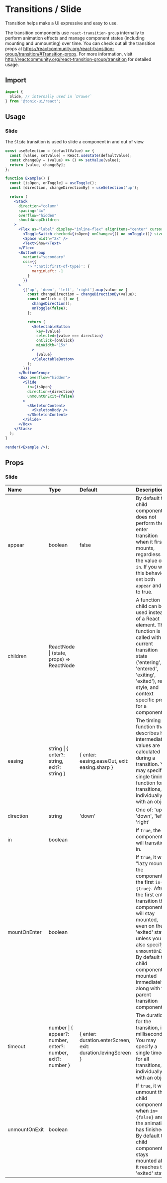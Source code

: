 # Transitions / Slide

Transition helps make a UI expressive and easy to use.

The transition components use `react-transition-group` internally to perform animation effects and manage component states (including mounting and unmounting) over time. You can check out all the transition props at https://reactcommunity.org/react-transition-group/transition/#Transition-props. For more information, visit http://reactcommunity.org/react-transition-group/transition for detailed usage.

## Import

```js
import {
  Slide, // internally used in `Drawer`
} from '@tonic-ui/react';
```

## Usage

### Slide

The `Slide` transition is used to slide a component in and out of view.

```jsx noInline
const useSelection = (defaultValue) => {
  const [value, setValue] = React.useState(defaultValue);
  const changeBy = (value) => () => setValue(value);
  return [value, changeBy];
};

function Example() {
  const [isOpen, onToggle] = useToggle();
  const [direction, changeDirectionBy] = useSelection('up');

  return (
    <Stack
      direction="column"
      spacing="4x"
      overflow="hidden"
      shouldWrapChildren
    >
      <Flex as="label" display="inline-flex" alignItems="center" cursor="pointer" userSelect="none">
        <ToggleSwitch checked={isOpen} onChange={() => onToggle()} size="sm" />
        <Space width="2x" />
        <Text>Show</Text>
      </Flex>
      <ButtonGroup
        variant="secondary"
        css={{
          '> *:not(:first-of-type)': {
            marginLeft: -1
          }
        }}
      >
        {['up', 'down', 'left', 'right'].map(value => {
          const changeDirection = changeDirectionBy(value);
          const onClick = () => {
            changeDirection();
            onToggle(false);
          };

          return (
            <SelectableButton
              key={value}
              selected={value === direction}
              onClick={onClick}
              minWidth="15x"
            >
              {value}
            </SelectableButton>
          );
        })}
      </ButtonGroup>
      <Box overflow="hidden">
        <Slide
          in={isOpen}
          direction={direction}
          unmountOnExit={false}
        >
          <SkeletonContent>
            <SkeletonBody />
          </SkeletonContent>
        </Slide>
      </Box>
    </Stack>
  );
}

render(<Example />);
```

## Props

### Slide

| Name | Type | Default | Description |
| :--- | :--- | :------ | :---------- |
| appear | boolean | false | By default the child component does not perform the enter transition when it first mounts, regardless of the value of `in`. If you want this behavior, set both `appear` and `in` to true. |
| children | ReactNode \| (state, props) => ReactNode | | A function child can be used instead of a React element. This function is called with the current transition state ('entering', 'entered', 'exiting', 'exited'), ref, style, and context specific props for a component. |
| easing | string \| { enter?: string, exit?: string } | { enter: easing.easeOut, exit: easing.sharp } | The timing function that describes how intermediate values are calculated during a transition. You may specify a single timing function for all transitions, or individually with an object. |
| direction | string | 'down' | One of: 'up', 'down', 'left', 'right' |
| in | boolean | | If `true`, the component will transition in. |
| mountOnEnter | boolean | | If `true`, it will "lazy mount" the component on the first `in={true}`. After the first enter transition the component will stay mounted, even on the 'exited' state, unless you also specify `unmountOnExit`. By default the child component is mounted immediately along with the parent transition component. |
| timeout | number \| { appear?: number, enter?: number, exit?: number } | { enter: duration.enterScreen, exit: duration.levingScreen } | The duration for the transition, in milliseconds. You may specify a single timeout for all transitions, or individually with an object. |
| unmountOnExit | boolean | | If `true`, it will unmount the child component when `in={false}` and the animation has finished. By default the child component stays mounted after it reaches the 'exited' state. |
